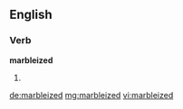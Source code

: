 ==English==

===Verb===
'''marbleized'''

# {{past of|[[marbleize]]}}

[[de:marbleized]]
[[mg:marbleized]]
[[vi:marbleized]]